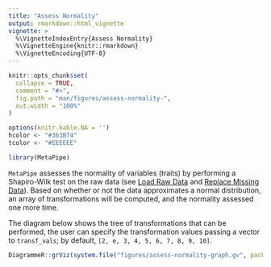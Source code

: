 ```yaml
---
title: "Assess Normality"
output: rmarkdown::html_vignette
vignette: >
  %\VignetteIndexEntry{Assess Normality}
  %\VignetteEngine{knitr::rmarkdown}
  %\VignetteEncoding{UTF-8}
---
```


```r
knitr::opts_chunk$set(
  collapse = TRUE,
  comment = "#>",
  fig.path = "man/figures/assess-normality-",
  out.width = "100%"
)

options(knitr.kable.NA = '')
hcolor <- "#363B74"
tcolor <- "#EEEEEE"
```

```r
library(MetaPipe)
```

`MetaPipe` assesses the normality of variables (traits) by performing a 
Shapiro-Wilk test on the raw data (see [Load Raw Data](load-raw-data.html) and 
[Replace Missing Data](replace-missing-data.html)). Based on whether or not the
data approximates a normal distribution, an array of transformations will be 
computed, and the normality assessed one more time.

The diagram below shows the tree of transformations that can be performed, the
user can specify the transformation values passing a vector to `transf_vals`; by 
default, `[2, e, 3, 4, 5, 6, 7, 8, 9, 10]`.
```r
DiagrammeR::grViz(system.file("figures/assess-normality-graph.gv", package = "MetaPipe"))
```
